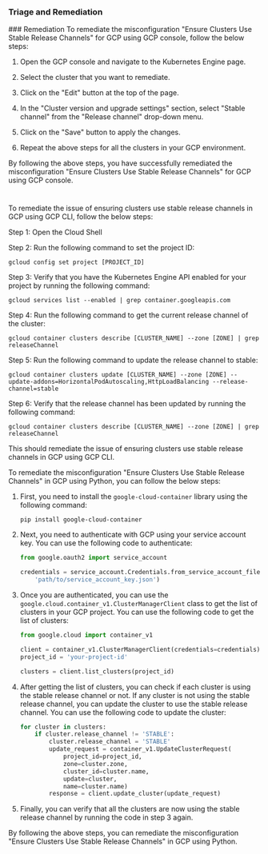 
### Triage and Remediation
<Tabs>
<Tab title='Remediation'>
### Remediation

<AccordionGroup>
<Accordion title='Using Console' defaultOpen='true'>
To remediate the misconfiguration "Ensure Clusters Use Stable Release Channels" for GCP using GCP console, follow the below steps:

1. Open the GCP console and navigate to the Kubernetes Engine page.

2. Select the cluster that you want to remediate.

3. Click on the "Edit" button at the top of the page.

4. In the "Cluster version and upgrade settings" section, select "Stable channel" from the "Release channel" drop-down menu.

5. Click on the "Save" button to apply the changes.

6. Repeat the above steps for all the clusters in your GCP environment.

By following the above steps, you have successfully remediated the misconfiguration "Ensure Clusters Use Stable Release Channels" for GCP using GCP console.

#
</Accordion>

<Accordion title='Using CLI'>
To remediate the issue of ensuring clusters use stable release channels in GCP using GCP CLI, follow the below steps:

Step 1: Open the Cloud Shell

Step 2: Run the following command to set the project ID:

```
gcloud config set project [PROJECT_ID]
```

Step 3: Verify that you have the Kubernetes Engine API enabled for your project by running the following command:

```
gcloud services list --enabled | grep container.googleapis.com
```

Step 4: Run the following command to get the current release channel of the cluster:

```
gcloud container clusters describe [CLUSTER_NAME] --zone [ZONE] | grep releaseChannel
```

Step 5: Run the following command to update the release channel to stable:

```
gcloud container clusters update [CLUSTER_NAME] --zone [ZONE] --update-addons=HorizontalPodAutoscaling,HttpLoadBalancing --release-channel=stable
```

Step 6: Verify that the release channel has been updated by running the following command:

```
gcloud container clusters describe [CLUSTER_NAME] --zone [ZONE] | grep releaseChannel
```

This should remediate the issue of ensuring clusters use stable release channels in GCP using GCP CLI.
</Accordion>

<Accordion title='Using Python'>
To remediate the misconfiguration "Ensure Clusters Use Stable Release Channels" in GCP using Python, you can follow the below steps:

1. First, you need to install the `google-cloud-container` library using the following command:

   ```
   pip install google-cloud-container
   ```

2. Next, you need to authenticate with GCP using your service account key. You can use the following code to authenticate:

   ```python
   from google.oauth2 import service_account

   credentials = service_account.Credentials.from_service_account_file(
       'path/to/service_account_key.json')
   ```

3. Once you are authenticated, you can use the `google.cloud.container_v1.ClusterManagerClient` class to get the list of clusters in your GCP project. You can use the following code to get the list of clusters:

   ```python
   from google.cloud import container_v1

   client = container_v1.ClusterManagerClient(credentials=credentials)
   project_id = 'your-project-id'

   clusters = client.list_clusters(project_id)
   ```

4. After getting the list of clusters, you can check if each cluster is using the stable release channel or not. If any cluster is not using the stable release channel, you can update the cluster to use the stable release channel. You can use the following code to update the cluster:

   ```python
   for cluster in clusters:
       if cluster.release_channel != 'STABLE':
           cluster.release_channel = 'STABLE'
           update_request = container_v1.UpdateClusterRequest(
               project_id=project_id,
               zone=cluster.zone,
               cluster_id=cluster.name,
               update=cluster,
               name=cluster.name)
           response = client.update_cluster(update_request)
   ```

5. Finally, you can verify that all the clusters are now using the stable release channel by running the code in step 3 again.

By following the above steps, you can remediate the misconfiguration "Ensure Clusters Use Stable Release Channels" in GCP using Python.
</Accordion>

</AccordionGroup>
</Tab>
</Tabs>

